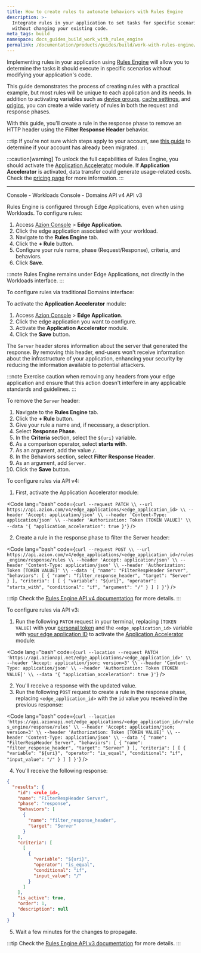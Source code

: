 ```yaml
---
title: How to create rules to automate behaviors with Rules Engine
description: >-
  Integrate rules in your application to set tasks for specific scenarios
  without changing your existing code.
meta_tags: build
namespace: docs_guides_build_work_with_rules_engine
permalink: /documentation/products/guides/build/work-with-rules-engine/
---
```



<Apiv4Rollout />

Implementing rules in your application using [Rules Engine](/en/documentation/products/build/edge-application/rules-engine/) will allow you to determine the tasks it should execute in specific scenarios without modifying your application's code.

This guide demonstrates the process of creating rules with a practical example, but most rules will be unique to each application and its needs. In addition to activating variables such as [device groups](/en/documentation/products/guides/build/create-device-groups/), [cache settings](/en/documentation/products/build/edge-application/cache-settings/), and [origins](/en/documentation/products/guides/build/work-with-origins/), you can create a wide variety of rules in both the request and response phases.

With this guide, you'll create a rule in the response phase to remove an HTTP header using the **Filter Response Header** behavior.

:::tip
If you're not sure which steps apply to your account, see [this guide](/en/documentation/products/guides/verify-account-migration/) to determine if your account has already been migrated.
:::

:::caution[warning]
To unlock the full capabilities of Rules Engine, you should activate the [Application Accelerator](/en/documentation/products/build/edge-application/application-accelerator/) module. If **Application Accelerator** is activated, data transfer could generate usage-related costs. Check the [pricing page](/en/documentation/products/pricing/) for more information.
:::

---

<Tabs client:visible>
    <Fragment slot="tab.consoleworkloads">Console - Workloads</Fragment>
    <Fragment slot="tab.consoledomain">Console - Domains</Fragment>
    <Fragment slot="tab.apiv4">API v4</Fragment>
    <Fragment slot="tab.apiv3">API v3</Fragment>

<Fragment slot="panel.consoleworkloads">

Rules Engine is configured through Edge Applications, even when using Workloads. To configure rules:

1. Access [Azion Console](/en/documentation/products/guides/how-to-access-azion-console/) > **Edge Application**.
2. Click the edge application associated with your workload.
3. Navigate to the **Rules Engine** tab.
4. Click the **+ Rule** button.
5. Configure your rule name, phase (Request/Response), criteria, and behaviors.
6. Click **Save**.

:::note
Rules Engine remains under Edge Applications, not directly in the Workloads interface.
:::

</Fragment>

<Fragment slot="panel.consoledomain">

To configure rules via traditional Domains interface:

To activate the **Application Accelerator** module:

1. Access [Azion Console](/en/documentation/products/guides/how-to-access-azion-console/) > **Edge Application**.
2. Click the edge application you want to configure. 
3. Activate the **Application Accelerator** module.
4. Click the **Save** button.

The `Server` header stores information about the server that generated the response. By removing this header, end-users won't receive information about the infrastructure of your application, enhancing your security by reducing the information available to potential attackers.

:::note
Exercise caution when removing any headers from your edge application and ensure that this action doesn't interfere in any applicable standards and guidelines.
:::

To remove the `Server` header:

1. Navigate to the **Rules Engine** tab.
2. Click the **+ Rule** button.
3. Give your rule a name and, if necessary, a description. 
4. Select **Response Phase**.
5. In the **Criteria** section, select the `${uri}` variable.
6. As a comparison operator, select **starts with**.
7. As an argument, add the value `/`.
8. In the Behaviors section, select **Filter Response Header**.
9. As an argument, add `Server`.
10. Click the **Save** button.

</Fragment>

<Fragment slot="panel.apiv4">

To configure rules via API v4:

1. First, activate the Application Accelerator module:

<Code lang="bash" code={`curl --request PATCH \\
  --url https://api.azion.com/v4/edge_applications/<edge_application_id> \\
  --header 'Accept: application/json' \\
  --header 'Content-Type: application/json' \\
  --header 'Authorization: Token [TOKEN VALUE]' \\
  --data '{
    "application_acceleration": true
  }'`} />

2. Create a rule in the response phase to filter the Server header:

<Code lang="bash" code={`curl --request POST \\
  --url https://api.azion.com/v4/edge_applications/<edge_application_id>/rules_engine/response/rules \\
  --header 'Accept: application/json' \\
  --header 'Content-Type: application/json' \\
  --header 'Authorization: Token [TOKEN VALUE]' \\
  --data '{
    "name": "FilterRespHeader Server",
    "behaviors": [
      {
        "name": "filter_response_header",
        "target": "Server"
      }
    ],
    "criteria": [
      [
        {
          "variable": "${uri}",
          "operator": "starts_with",
          "conditional": "if",
          "argument": "/"
        }
      ]
    ]
  }'`} />

:::tip
Check the [Rules Engine API v4 documentation](https://api.azion.com/v4#/operations/GetApplicationsRulesEngineResponseRules) for more details.
:::

</Fragment>

<Fragment slot="panel.apiv3">

To configure rules via API v3:

1. Run the following `PATCH` request in your terminal, replacing `[TOKEN VALUE]` with your [personal token](/en/documentation/products/guides/personal-tokens/) and the `<edge_application_id>` variable with [your edge application ID](/en/documentation/products/guides/build/configure-main-settings/) to activate the [Application Accelerator](/en/documentation/products/build/edge-application/application-accelerator/) module:

<Code lang="bash" code={`curl --location --request PATCH 'https://api.azionapi.net/edge_applications/<edge_application_id>' \\
  --header 'Accept: application/json; version=3' \\
  --header 'Content-Type: application/json' \\
  --header 'Authorization: Token [TOKEN VALUE]' \\
  --data '{
    "application_acceleration": true
  }'`} />

2. You'll receive a response with the updated value.
3. Run the following `POST` request to create a rule in the response phase, replacing `<edge_application_id>` with the `id` value you received in the previous response:

<Code lang="bash" code={`curl --location 'https://api.azionapi.net/edge_applications/<edge_application_id>/rules_engine/response/rules' \\
  --header 'Accept: application/json; version=3' \\
  --header 'Authorization: Token [TOKEN VALUE]' \\
  --header 'Content-Type: application/json' \\
  --data '{
    "name": "FilterRespHeader Server",
    "behaviors": [
      {
        "name": "filter_response_header",
        "target": "Server"
      }
    ],
    "criteria": [
      [
        {
          "variable": "${uri}",
          "operator": "is_equal",
          "conditional": "if",
          "input_value": "/"
        }
      ]
    ]
  }'`} />

4. You'll receive the following response:

```json
{
  "results": {
    "id": <rule_id>,
    "name": "FilterRespHeader Server",
    "phase": "response",
    "behaviors": [
      {
        "name": "filter_response_header",
        "target": "Server"
      }
    ],
    "criteria": [
      [
        {
          "variable": "${uri}",
          "operator": "is_equal",
          "conditional": "if",
          "input_value": "/"
        }
      ]
    ],
    "is_active": true,
    "order": 1,
    "description": null
  }
}
```

5. Wait a few minutes for the changes to propagate.

:::tip
Check the [Rules Engine API v3 documentation](https://api.azionapi.net/api/v3#/Rules%20Engine) for more details.
:::

</Fragment>

</Tabs>
